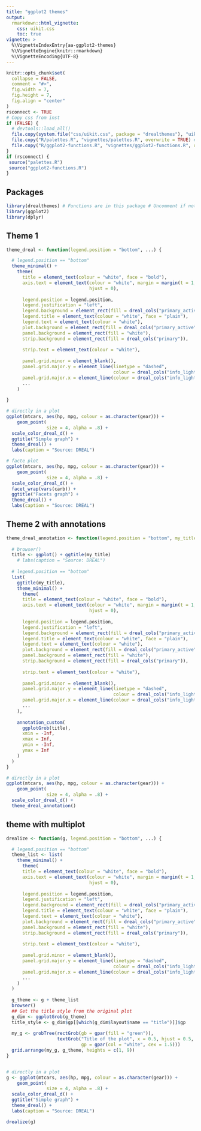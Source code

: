 ```yaml
---
title: "ggplot2 themes"
output: 
  rmarkdown::html_vignette:
    css: uikit.css
    toc: true
vignette: >
  %\VignetteIndexEntry{aa-ggplot2-themes}
  %\VignetteEngine{knitr::rmarkdown}
  %\VignetteEncoding{UTF-8}
---
```


```r
knitr::opts_chunk$set(
  collapse = FALSE,
  comment = "#>",
  fig.width = 7,
  fig.height = 7,
  fig.align = "center"
)
rsconnect <- TRUE
# Copy css from inst
if (FALSE) {
  # devtools::load_all()
  file.copy(system.file("css/uikit.css", package = "drealthemes"), "uikit.css")
  file.copy("R/palettes.R", "vignettes/palettes.R", overwrite = TRUE) # Avant rsconnect
  file.copy("R/ggplot2-functions.R", "vignettes/ggplot2-functions.R", overwrite = TRUE) # Avant rsconnect
}
if (rsconnect) {
 source("palettes.R")
 source("ggplot2-functions.R")
}
```

## Packages
```r
library(drealthemes) # Functions are in this package # Uncomment if not rsconnect
library(ggplot2)
library(dplyr)
```

## Theme 1
```r
theme_dreal <- function(legend.position = "bottom", ...) {

  # legend.position == "bottom"
  theme_minimal() +
    theme(
      title = element_text(colour = "white", face = "bold"),
      axis.text = element_text(colour = "white", margin = margin(t = 1, r = 50),
                               hjust = 0),
      
      legend.position = legend.position,
      legend.justification = "left",
      legend.background = element_rect(fill = dreal_cols("primary_active"), colour = NA),
      legend.title = element_text(colour = "white", face = "plain"), 
      legend.text = element_text(colour = "white"),
      plot.background = element_rect(fill = dreal_cols("primary_active")),
      panel.background = element_rect(fill = "white"),
      strip.background = element_rect(fill = dreal_cols("primary")),
      
      strip.text = element_text(colour = "white"),
      
      panel.grid.minor = element_blank(),
      panel.grid.major.y = element_line(linetype = "dashed",
                                        colour = dreal_cols("info_light")),
      panel.grid.major.x = element_line(colour = dreal_cols("info_light")),
      ...
    )
  
}

# directly in a plot
ggplot(mtcars, aes(hp, mpg, colour = as.character(gear))) +
    geom_point(
               size = 4, alpha = .8) +
  scale_color_dreal_d() +
  ggtitle("Simple graph") +
  theme_dreal() +
  labs(caption = "Source: DREAL")

# facte plot
ggplot(mtcars, aes(hp, mpg, colour = as.character(gear))) +
    geom_point(
               size = 4, alpha = .8) +
  scale_color_dreal_d() +
  facet_wrap(vars(carb)) +
  ggtitle("Facets graph") +
  theme_dreal() +
  labs(caption = "Source: DREAL")
```

## Theme 2 with annotations
```r
theme_dreal_annotation <- function(legend.position = "bottom", my_title = "Mon titre de graphique", ...) {
  
  # browser()
  title <- ggplot() + ggtitle(my_title)
    # labs(caption = "Source: DREAL")
      
  # legend.position == "bottom"
  list(
    ggtitle(my_title),
    theme_minimal() +
      theme(
      title = element_text(colour = "white", face = "bold"),
      axis.text = element_text(colour = "white", margin = margin(t = 1, r = 50),
                               hjust = 0),
      
      legend.position = legend.position,
      legend.justification = "left",
      legend.background = element_rect(fill = dreal_cols("primary_active"), colour = NA),
      legend.title = element_text(colour = "white", face = "plain"), 
      legend.text = element_text(colour = "white"),
      plot.background = element_rect(fill = dreal_cols("primary_active")),
      panel.background = element_rect(fill = "white"),
      strip.background = element_rect(fill = dreal_cols("primary")),
      
      strip.text = element_text(colour = "white"),
      
      panel.grid.minor = element_blank(),
      panel.grid.major.y = element_line(linetype = "dashed",
                                        colour = dreal_cols("info_light")),
      panel.grid.major.x = element_line(colour = dreal_cols("info_light")),
      ...
    ),
    
    annotation_custom(
      ggplotGrob(title),
      xmin = -Inf,
      xmax = Inf,
      ymin = -Inf,
      ymax = Inf
    )
  )
}

# directly in a plot
ggplot(mtcars, aes(hp, mpg, colour = as.character(gear))) +
    geom_point(
               size = 4, alpha = .8) +
  scale_color_dreal_d() +
  theme_dreal_annotation()

```

## theme with multiplot

```r

drealize <- function(g, legend.position = "bottom", ...) {

  # legend.position == "bottom"
  theme_list <- list(
    theme_minimal() +
      theme(
      title = element_text(colour = "white", face = "bold"),
      axis.text = element_text(colour = "white", margin = margin(t = 1, r = 50),
                               hjust = 0),
      
      legend.position = legend.position,
      legend.justification = "left",
      legend.background = element_rect(fill = dreal_cols("primary_active"), colour = NA),
      legend.title = element_text(colour = "white", face = "plain"), 
      legend.text = element_text(colour = "white"),
      plot.background = element_rect(fill = dreal_cols("primary_active")),
      panel.background = element_rect(fill = "white"),
      strip.background = element_rect(fill = dreal_cols("primary")),
      
      strip.text = element_text(colour = "white"),
      
      panel.grid.minor = element_blank(),
      panel.grid.major.y = element_line(linetype = "dashed",
                                        colour = dreal_cols("info_light")),
      panel.grid.major.x = element_line(colour = dreal_cols("info_light")),
      ...
    )
  )
  
  g_theme <- g + theme_list
  browser()
  ## Get the title style from the original plot
  g_dim <- ggplotGrob(g_theme)
  title_style <- g_dim$gp[[which(g_dim$layout$name == "title")]]$gp
  
  my_g <- grobTree(rectGrob(gb = gpar(fill = "green")),
                   textGrob("Title of the plot", x = 0.5, hjust = 0.5,
                            gp = gpar(col = "white", cex = 1.5)))
  grid.arrange(my_g, g_theme, heights = c(1, 9))
}


# directly in a plot
g <- ggplot(mtcars, aes(hp, mpg, colour = as.character(gear))) +
    geom_point(
               size = 4, alpha = .8) +
  scale_color_dreal_d() +
  ggtitle("Simple graph") +
  theme_dreal() +
  labs(caption = "Source: DREAL")

drealize(g)

```

